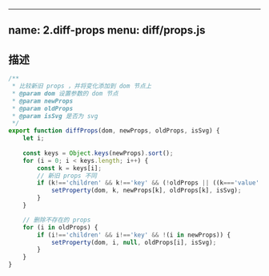
---
name: 2.diff-props
menu: diff/props.js
---

## 描述

```js
/**
 * 比较新旧 props ，并将变化添加到 dom 节点上
 * @param dom 设置参数的 dom 节点
 * @param newProps 
 * @param oldProps
 * @param isSvg 是否为 svg
 */
export function diffProps(dom, newProps, oldProps, isSvg) {
	let i;
	
	const keys = Object.keys(newProps).sort();
	for (i = 0; i < keys.length; i++) {
        const k = keys[i];
        // 新旧 props 不同
		if (k!=='children' && k!=='key' && (!oldProps || ((k==='value' || k==='checked') ? dom : oldProps)[k]!==newProps[k])) {
			setProperty(dom, k, newProps[k], oldProps[k], isSvg);
		}
	}

    // 删除不存在的 props
	for (i in oldProps) {
		if (i!=='children' && i!=='key' && !(i in newProps)) {
			setProperty(dom, i, null, oldProps[i], isSvg);
		}
	}
}
```